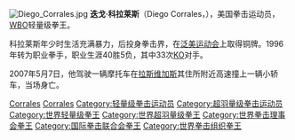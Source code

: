 [[File:Diego_Corrales.jpg|thumb]]
'''迭戈·科拉莱斯'''（Diego Corrales，{{bd|1977年|8月25日|2007年|5月7日|catIdx=C}}），美国拳击运动员，[[WBO|WBO]]轻量级拳王。

科拉莱斯年少时生活充满暴力，后投身拳击界，在[[泛美运动会|泛美运动会]]上取得铜牌。1996年转为职业拳手，职业生涯40胜5负，其中33次[[KO|KO]]对手。

2007年5月7日，他驾驶一辆摩托车在[[拉斯维加斯|拉斯维加斯]]其住所附近高速撞上一辆小轿车，当场身亡。

[[Category:美國拳擊運動員|Corrales]]
[[Category:美國车祸身亡者|Corrales]]
[[Category:轻量级拳击运动员|Category:轻量级拳击运动员]]
[[Category:超羽量级拳击运动员|Category:超羽量级拳击运动员]]
[[Category:世界轻量级拳王|Category:世界轻量级拳王]]
[[Category:世界超羽量级拳王|Category:世界超羽量级拳王]]
[[Category:世界拳击理事会拳王|Category:世界拳击理事会拳王]]
[[Category:国际拳击联合会拳王|Category:国际拳击联合会拳王]]
[[Category:世界拳击组织拳王|Category:世界拳击组织拳王]]

{{US-bio-stub}}